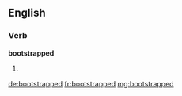 ==English==

===Verb===
'''bootstrapped'''

# {{past of|bootstrap}}

[[de:bootstrapped]]
[[fr:bootstrapped]]
[[mg:bootstrapped]]